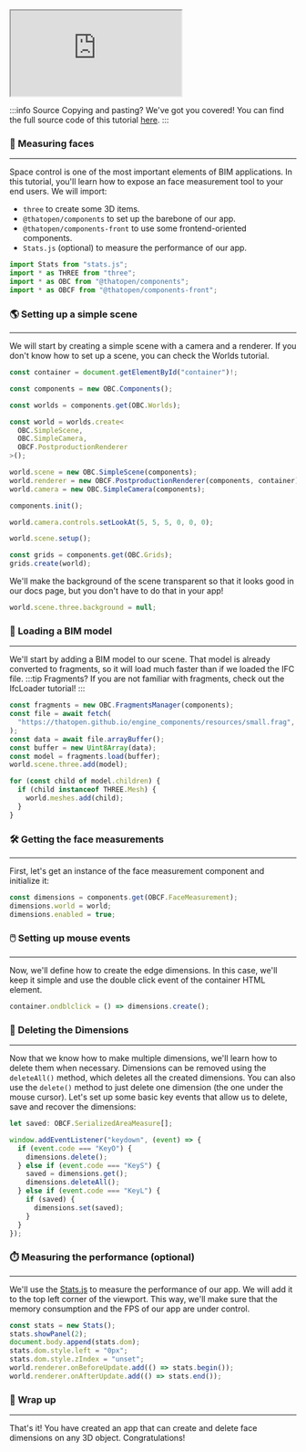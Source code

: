 <iframe src="https://thatopen.github.io/engine_components/examples/FaceMeasurement"></iframe>

:::info Source
Copying and pasting? We've got you covered! You can find the full source code of this tutorial [here](https://github.com/ThatOpen/engine_components/blob/main/packages/front/src/measurement/FaceMeasurement/example.ts).
:::

### 📐 Measuring faces
---
Space control is one of the most important elements of BIM applications. In this tutorial, you'll learn how to expose an face measurement tool to your end users.
We will import:
- `three` to create some 3D items.
- `@thatopen/components` to set up the barebone of our app.
- `@thatopen/components-front` to use some frontend-oriented components.
- `Stats.js` (optional) to measure the performance of our app.

```js
import Stats from "stats.js";
import * as THREE from "three";
import * as OBC from "@thatopen/components";
import * as OBCF from "@thatopen/components-front";
```
### 🌎 Setting up a simple scene
---
We will start by creating a simple scene with a camera and a renderer. If you don't know how to set up a scene, you can check the Worlds tutorial.

```js
const container = document.getElementById("container")!;

const components = new OBC.Components();

const worlds = components.get(OBC.Worlds);

const world = worlds.create<
  OBC.SimpleScene,
  OBC.SimpleCamera,
  OBCF.PostproductionRenderer
>();

world.scene = new OBC.SimpleScene(components);
world.renderer = new OBCF.PostproductionRenderer(components, container);
world.camera = new OBC.SimpleCamera(components);

components.init();

world.camera.controls.setLookAt(5, 5, 5, 0, 0, 0);

world.scene.setup();

const grids = components.get(OBC.Grids);
grids.create(world);
```
We'll make the background of the scene transparent so that it looks good in our docs page, but you don't have to do that in your app!

```js
world.scene.three.background = null;
```
### 🧳 Loading a BIM model
---
We'll start by adding a BIM model to our scene. That model is already converted to fragments, so it will load much faster than if we loaded the IFC file.
:::tip Fragments?
If you are not familiar with fragments, check out the IfcLoader tutorial!
:::

```js
const fragments = new OBC.FragmentsManager(components);
const file = await fetch(
  "https://thatopen.github.io/engine_components/resources/small.frag",
);
const data = await file.arrayBuffer();
const buffer = new Uint8Array(data);
const model = fragments.load(buffer);
world.scene.three.add(model);

for (const child of model.children) {
  if (child instanceof THREE.Mesh) {
    world.meshes.add(child);
  }
}
```
### 🛠️ Getting the face measurements
---
First, let's get an instance of the face measurement component and initialize it:

```js
const dimensions = components.get(OBCF.FaceMeasurement);
dimensions.world = world;
dimensions.enabled = true;
```
### 🖱️ Setting up mouse events
---
Now, we'll define how to create the edge dimensions. In this case, we'll keep it simple and use the double click event of the container HTML element.

```js
container.ondblclick = () => dimensions.create();
```
### 🧹 Deleting the Dimensions
---
Now that we know how to make multiple dimensions, we'll learn how to delete them when necessary. Dimensions can be removed using the `deleteAll()` method, which deletes all the created dimensions. You can also use the `delete()` method to just delete one dimension (the one under the mouse cursor). Let's set up some basic key events that allow us to delete, save and recover the dimensions:

```js
let saved: OBCF.SerializedAreaMeasure[];

window.addEventListener("keydown", (event) => {
  if (event.code === "KeyO") {
    dimensions.delete();
  } else if (event.code === "KeyS") {
    saved = dimensions.get();
    dimensions.deleteAll();
  } else if (event.code === "KeyL") {
    if (saved) {
      dimensions.set(saved);
    }
  }
});
```
### ⏱️ Measuring the performance (optional)
---
We'll use the [Stats.js](https://github.com/mrdoob/stats.js) to measure the performance of our app. We will add it to the top left corner of the viewport. This way, we'll make sure that the memory consumption and the FPS of our app are under control.

```js
const stats = new Stats();
stats.showPanel(2);
document.body.append(stats.dom);
stats.dom.style.left = "0px";
stats.dom.style.zIndex = "unset";
world.renderer.onBeforeUpdate.add(() => stats.begin());
world.renderer.onAfterUpdate.add(() => stats.end());
```
### 🎉 Wrap up
---
That's it! You have created an app that can create and delete face dimensions on any 3D object. Congratulations!

